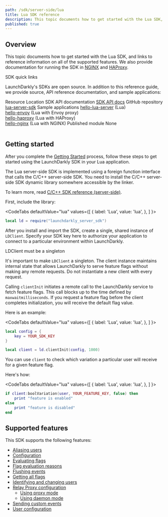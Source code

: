 ```yaml
---
path: /sdk/server-side/lua
title: Lua SDK reference
description: This topic documents how to get started with the Lua SDK, and links to reference information on all of the supported features.
published: true
---
```


## Overview

This topic documents how to get started with the Lua SDK, and links to reference information on all of the supported features. We also provide documentation for running the SDK in [NGINX](/guides/platform-specific/nginx) and [HAProxy](/guides/platform-specific/haproxy).

<Callout intent="primary">
<CalloutTitle>SDK quick links</CalloutTitle>
<CalloutDescription>

LaunchDarkly's SDKs are open source. In addition to this reference guide, we provide source, API reference documentation, and sample applications:

<Table>
  <TableHeader>
    <TableHeadCell>Resource</TableHeadCell>
    <TableHeadCell>Location</TableHeadCell>
  </TableHeader>
  <TableBody>
    <TableRow>
      <TableCell>SDK API documentation</TableCell>
      <TableCell><a href="https://launchdarkly.github.io/lua-server-sdk/modules/launchdarkly-server-sdk.html">SDK API docs</a></TableCell>
    </TableRow>
    <TableRow>
      <TableCell>GitHub repository</TableCell>
      <TableCell><a href="https://github.com/launchdarkly/lua-server-sdk">lua-server-sdk</a></TableCell>
    </TableRow>
    <TableRow>
      <TableCell>Sample applications</TableCell>
      <TableCell><a href="https://github.com/launchdarkly/hello-lua-server">hello-lua-server</a> (Lua) <br/><a href="https://github.com/launchdarkly/hello-envoy">hello-envoy</a> (Lua with Envoy proxy)<br/> <a href="https://github.com/launchdarkly/hello-haproxy">hello-haproxy</a> (Lua with HAProxy) <br/> <a href="https://github.com/launchdarkly/hello-nginx">hello-nginx</a> (Lua with NGINX)</TableCell>
    </TableRow>
    <TableRow>
      <TableCell>Published module</TableCell>
      <TableCell>None</TableCell>
    </TableRow>
  </TableBody>
</Table>

</CalloutDescription>
</Callout>

## Getting started

After you complete the  [Getting Started](/home/getting-started) process, follow these steps to get started using the LaunchDarkly SDK in your Lua application.

The Lua server-side SDK is implemented using a foreign function interface that calls the C/C++ server-side SDK. You need to install the C/C++ server-side SDK dynamic library somewhere accessible by the linker.

To learn more, read [C/C++ SDK reference (server-side)](/sdk/server-side/c-c--).

First, include the library:

<CodeTabs
  defaultValue="lua"
  values={[
    { label: 'Lua', value: 'lua', },
  ]
}>
<CodeTabItem value="lua">

```lua
local ld = require("launchdarkly_server_sdk")
```

</CodeTabItem>
</CodeTabs>

After you install and import the SDK, create a single, shared instance of `LDClient`. Specify your SDK key here to authorize your application to connect to a particular environment within LaunchDarkly.

<Callout intent="alert">
<CalloutTitle>LDClient must be a singleton</CalloutTitle>
<CalloutDescription>

It's important to make `LDClient` a singleton. The client instance maintains internal state that allows LaunchDarkly to serve feature flags without making any remote requests. Do not instantiate a new client with every request.

</CalloutDescription>
</Callout>

Calling `clientInit` initiates a remote call to the LaunchDarkly service to fetch feature flags. This call blocks up to the time defined by `maxwaitmilliseconds`. If you request a feature flag before the client completes initialization, you will receive the default flag value.

Here is an example:

<CodeTabs
  defaultValue="lua"
  values={[
    { label: 'Lua', value: 'lua', },
  ]
}>
<CodeTabItem value="lua">

```lua
local config = {
    key = YOUR_SDK_KEY
}

local client = ld.clientInit(config, 1000)
```

</CodeTabItem>
</CodeTabs>

You can use `client` to check which variation a particular user will receive for a given feature flag.

Here's how:

<CodeTabs
  defaultValue="lua"
  values={[
    { label: 'Lua', value: 'lua', },
  ]
}>
<CodeTabItem value="lua">

```lua
if client:boolVariation(user, YOUR_FEATURE_KEY, false) then
    print "feature is enabled"
else
    print "feature is disabled"
end
```

</CodeTabItem>
</CodeTabs>

## Supported features

This SDK supports the following features:

* [Aliasing users](/sdk/features/aliasing-users#lua)
* [Configuration](/sdk/features/config#lua)
* [Evaluating flags](/sdk/features/evaluating#lua)
* [Flag evaluation reasons](/sdk/features/evaluation-reasons#lua)
* [Flushing events](/sdk/features/flush#lua)
* [Getting all flags](/sdk/features/all-flags#lua)
* [Identifying and changing users](/sdk/features/identify#lua)
* [Relay Proxy configuration](/sdk/features/relay-proxy-configuration)
  * [Using proxy mode](/sdk/features/relay-proxy-configuration/proxy-mode#lua)
  * [Using daemon mode](/sdk/features/relay-proxy-configuration/daemon-mode#lua)
* [Sending custom events](/sdk/features/events#lua)
* [User configuration](/sdk/features/user-config#lua)
